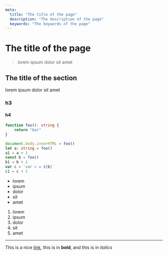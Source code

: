 ```yaml
---
meta:
  title: "The title of the page"
  description: "The description of the page"
  keywords: "The keywords of the page"
---
```



# The title of the page

> lorem ipsum dolor sit amet

## The title of the section

lorem ipsum dolor sit amet

### h3

#### h4

```ts
function foo(): string {
	return "bar"
}

document.body.innerHTML = foo()
let a: string = foo()
a1 = a + 1
const b = foo()
b1 = b + 1
var c = `var c = ${b}`
c1 = c + 1
```

- lorem
- ipsum
- dolor
- sit
- amet

1. lorem
2. ipsum
3. dolor
4. sit
5. amet

---

This is a nice [link](https://www.google.com), this is in **bold**, and this is in _italics_

```

```
